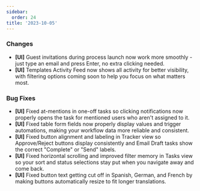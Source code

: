 ```yaml
---
sidebar:
  order: 24
title: '2023-10-05'
---
```


### Changes

- **[UI]** Guest invitations during process launch now work more smoothly - just type an email and press Enter, no extra clicking needed.
- **[UI]** Templates Activity Feed now shows all activity for better visibility, with filtering options coming soon to help you focus on what matters most.

### Bug Fixes

- **[UI]** Fixed at-mentions in one-off tasks so clicking notifications now properly opens the task for mentioned users who aren't assigned to it.
- **[UI]** Fixed table form fields now properly display values and trigger automations, making your workflow data more reliable and consistent.
- **[UI]** Fixed button alignment and labeling in Tracker view so Approve/Reject buttons display consistently and Email Draft tasks show the correct "Complete" or "Send" labels.
- **[UI]** Fixed horizontal scrolling and improved filter memory in Tasks view so your sort and status selections stay put when you navigate away and come back.
- **[UI]** Fixed button text getting cut off in Spanish, German, and French by making buttons automatically resize to fit longer translations.